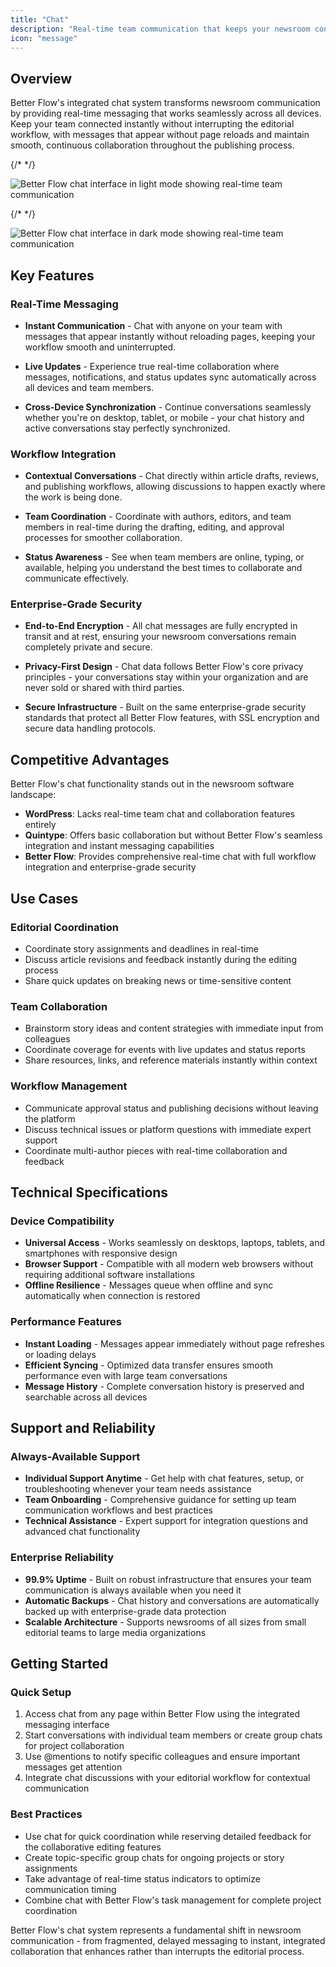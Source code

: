 ```yaml
---
title: "Chat"
description: "Real-time team communication that keeps your newsroom connected. Chat with colleagues seamlessly across all devices with instant messaging, live updates, and smooth workflow integration."
icon: "message"
---
```


## Overview

Better Flow's integrated chat system transforms newsroom communication by providing real-time messaging that works seamlessly across all devices. Keep your team connected instantly without interrupting the editorial workflow, with messages that appear without page reloads and maintain smooth, continuous collaboration throughout the publishing process.

{/* <!-- Light mode image --> */}

<img
  className="block dark:hidden"
  src="/images/chat-light.png"
  alt="Better Flow chat interface in light mode showing real-time team communication"
/>

{/* <!-- Dark mode image --> */}

<img
  className="hidden dark:block"
  src="/images/chat-dark.png"
  alt="Better Flow chat interface in dark mode showing real-time team communication"
/>

## Key Features

### Real-Time Messaging

- **Instant Communication** - Chat with anyone on your team with messages that appear instantly without reloading pages, keeping your workflow smooth and uninterrupted.

- **Live Updates** - Experience true real-time collaboration where messages, notifications, and status updates sync automatically across all devices and team members.

- **Cross-Device Synchronization** - Continue conversations seamlessly whether you're on desktop, tablet, or mobile - your chat history and active conversations stay perfectly synchronized.

### Workflow Integration

- **Contextual Conversations** - Chat directly within article drafts, reviews, and publishing workflows, allowing discussions to happen exactly where the work is being done.

- **Team Coordination** - Coordinate with authors, editors, and team members in real-time during the drafting, editing, and approval processes for smoother collaboration.

- **Status Awareness** - See when team members are online, typing, or available, helping you understand the best times to collaborate and communicate effectively.

### Enterprise-Grade Security

- **End-to-End Encryption** - All chat messages are fully encrypted in transit and at rest, ensuring your newsroom conversations remain completely private and secure.

- **Privacy-First Design** - Chat data follows Better Flow's core privacy principles - your conversations stay within your organization and are never sold or shared with third parties.

- **Secure Infrastructure** - Built on the same enterprise-grade security standards that protect all Better Flow features, with SSL encryption and secure data handling protocols.

## Competitive Advantages

Better Flow's chat functionality stands out in the newsroom software landscape:

- **WordPress**: Lacks real-time team chat and collaboration features entirely
- **Quintype**: Offers basic collaboration but without Better Flow's seamless integration and instant messaging capabilities
- **Better Flow**: Provides comprehensive real-time chat with full workflow integration and enterprise-grade security

## Use Cases

### Editorial Coordination

- Coordinate story assignments and deadlines in real-time
- Discuss article revisions and feedback instantly during the editing process
- Share quick updates on breaking news or time-sensitive content

### Team Collaboration

- Brainstorm story ideas and content strategies with immediate input from colleagues
- Coordinate coverage for events with live updates and status reports
- Share resources, links, and reference materials instantly within context

### Workflow Management

- Communicate approval status and publishing decisions without leaving the platform
- Discuss technical issues or platform questions with immediate expert support
- Coordinate multi-author pieces with real-time collaboration and feedback

## Technical Specifications

### Device Compatibility

- **Universal Access** - Works seamlessly on desktops, laptops, tablets, and smartphones with responsive design
- **Browser Support** - Compatible with all modern web browsers without requiring additional software installations
- **Offline Resilience** - Messages queue when offline and sync automatically when connection is restored

### Performance Features

- **Instant Loading** - Messages appear immediately without page refreshes or loading delays
- **Efficient Syncing** - Optimized data transfer ensures smooth performance even with large team conversations
- **Message History** - Complete conversation history is preserved and searchable across all devices

## Support and Reliability

### Always-Available Support

- **Individual Support Anytime** - Get help with chat features, setup, or troubleshooting whenever your team needs assistance
- **Team Onboarding** - Comprehensive guidance for setting up team communication workflows and best practices
- **Technical Assistance** - Expert support for integration questions and advanced chat functionality

### Enterprise Reliability

- **99.9% Uptime** - Built on robust infrastructure that ensures your team communication is always available when you need it
- **Automatic Backups** - Chat history and conversations are automatically backed up with enterprise-grade data protection
- **Scalable Architecture** - Supports newsrooms of all sizes from small editorial teams to large media organizations

## Getting Started

### Quick Setup

1. Access chat from any page within Better Flow using the integrated messaging interface
2. Start conversations with individual team members or create group chats for project collaboration
3. Use @mentions to notify specific colleagues and ensure important messages get attention
4. Integrate chat discussions with your editorial workflow for contextual communication

### Best Practices

- Use chat for quick coordination while reserving detailed feedback for the collaborative editing features
- Create topic-specific group chats for ongoing projects or story assignments
- Take advantage of real-time status indicators to optimize communication timing
- Combine chat with Better Flow's task management for complete project coordination

Better Flow's chat system represents a fundamental shift in newsroom communication - from fragmented, delayed messaging to instant, integrated collaboration that enhances rather than interrupts the editorial process.

